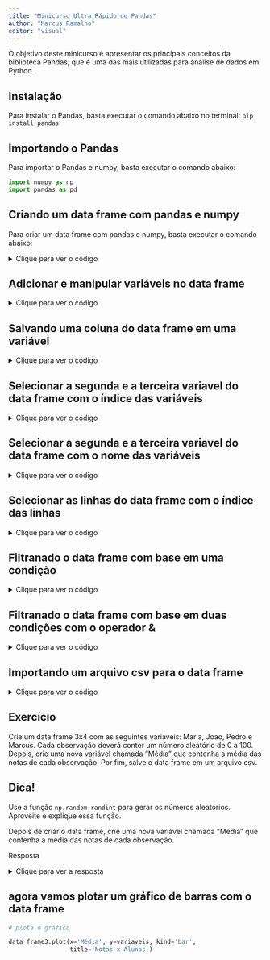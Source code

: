 ```yaml
---
title: "Minicurso Ultra Rápido de Pandas"
author: "Marcus Ramalho"
editor: "visual"
---
```


O objetivo deste minicurso é apresentar os principais conceitos da biblioteca Pandas, que é uma das mais utilizadas para análise de dados em Python.

## Instalação

Para instalar o Pandas, basta executar o comando abaixo no terminal: `pip install pandas`

## Importando o Pandas

Para importar o Pandas e numpy, basta executar o comando abaixo:

```python

import numpy as np
import pandas as pd

```

## Criando um data frame com pandas e numpy

Para criar um data frame com pandas e numpy, basta executar o comando abaixo:

<details>

<summary>Clique para ver o código</summary>

```python
# criando um array com numpy notas vs horas de estudo

array = np.array([[2, 50], [4, 60], [6, 70], [8, 80], [10, 90]])

# cria as variáveis para o data frame

variaveis = ['horas de estudo', 'notas']

# cria o data frame

data_frame = pd.DataFrame(array, columns=variaveis)

# imprime o data frame

print(data_frame)

# plota o gráfico

data_frame.plot(x='horas de estudo', y='notas', kind='scatter',
                title='Notas x Horas de Estudo')

# exporta pro excel com a biblioteca openpyxl

# data_frame.to_excel('data_frame.xlsx', sheet_name='data_frame')

```

</details>

## Adicionar e manipular variáveis no data frame

<details>

<summary>Clique para ver o código</summary>

```python

# adiciona uma nova coluna ao data frame

data_frame['notas2'] = data_frame['notas']/2

print(data_frame)

```

</details>

## Salvando uma coluna do data frame em uma variável

<details>

<summary>Clique para ver o código</summary>

```python

notas = data_frame['notas']

print(notas)

```

</details>

## Selecionar a segunda e a terceira variavel do data frame com o índice das variáveis

<details>

<summary>Clique para ver o código</summary>

```python

data_frame2 = data_frame.iloc[:, 1:3]

print(data_frame2)

```

</details>

## Selecionar a segunda e a terceira variavel do data frame com o nome das variáveis

<details>

<summary>Clique para ver o código</summary>

```python

data_frame2 = data_frame[['notas', 'notas2']]

print(data_frame2)
```

</details>

## Selecionar as linhas do data frame com o índice das linhas

<details>

<summary>Clique para ver o código</summary>

```python
# seleciona as linhas 1 e 2 do data frame

data_frame2 = data_frame.iloc[1:3, :]

print(data_frame2)

```

</details>

## Filtranado o data frame com base em uma condição

<details>

<summary>Clique para ver o código</summary>

```python


data_frame2 = data_frame[data_frame['notas'] > 70]

print(data_frame2)

```

</details>

## Filtranado o data frame com base em duas condições com o operador &

<details>

<summary>Clique para ver o código</summary>

```python


data_frame2 = data_frame[(data_frame['notas'] > 70) &
                         (data_frame['horas de estudo'] > 8)]

print(data_frame2)

```

</details>

## Importando um arquivo csv para o data frame

<details>

<summary>Clique para ver o código</summary>

```python
# | eval: false

data_frame = pd.read_csv('data_frame.csv')

```

</details>

## Exercício

Crie um data frame 3x4 com as seguintes variáveis: Maria, Joao, Pedro e Marcus. Cada observação deverá conter um número aleatório de 0 a 100. Depois, crie uma nova variável chamada "Média" que contenha a média das notas de cada observação. Por fim, salve o data frame em um arquivo csv.

::: {.callout-tip appearance="minimal"}
## Dica!

Use a função `np.random.randint` para gerar os números aleatórios. Aproveite e explique essa função.
:::

Depois de criar o data frame, crie uma nova variável chamada "Média" que contenha a média das notas de cada observação.

Resposta

<details>

<summary>Clique para ver a resposta</summary>

```python
# vamos criar um array com numpy

array = np.random.randint(0, 100, size=(3, 4))

# cria as variáveis para o data frame

variaveis = ['Maria', 'Joao', 'Pedro', 'Marcus']

# cria o data frame

data_frame3 = pd.DataFrame(array, columns=variaveis)

# cria a variável média

data_frame3['Média'] = data_frame3.mean(axis=1)

print(data_frame3)


```

</details>

## agora vamos plotar um gráfico de barras com o data frame

```python
# plota o gráfico

data_frame3.plot(x='Média', y=variaveis, kind='bar',
                 title='Notas x Alunos')



```

<!-- gerado com metathis -->

<meta name="github-repo" content="github.com/nextmarte/minicurso_pandas"/>

<meta name="twitter:title" content="Minicurso Pandas"/>

<meta name="twitter:description" content="Minicurso introdutório sobre a biblioteca Pandas para análise de dados em Python."/>

<meta name="twitter:url" content="https://nextmarte.github.io/minicurso_pandas/"/>

<meta name="twitter:image" content="https://avatars.githubusercontent.com/u/26266722?v=4"/>

<meta name="twitter:image:alt" content="Marcus Ramalho"/>

<meta name="twitter:card" content="summary_large_image"/>

<meta name="twitter:creator" content="@nextmarcus"/>

<meta name="twitter:site" content="@nextmarcus"/>

<meta property="og:title" content="Minicurso Pandas"/>

<meta property="og:description" content="Minicurso introdutório sobre a biblioteca Pandas para análise de dados em Python."/>

<meta property="og:url" content="https://nextmarte.github.io/minicurso_pandas/"/>

<meta property="og:image" content="https://avatars.githubusercontent.com/u/26266722?v=4"/>

<meta property="og:image:alt" content="Marcus Ramalho"/>

<meta property="og:type" content="website"/>

<meta property="og:locale" content="en_US"/>

<meta property="article:author" content="Marcus Ramalho"/>